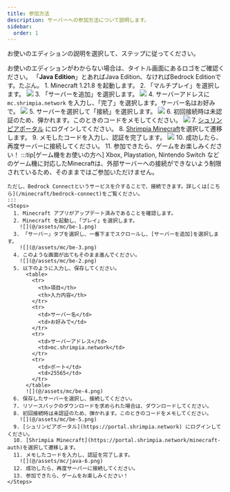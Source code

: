 ```yaml
---
title: 参加方法
description: サーバーへの参加方法について説明します。
sidebar:
  order: 1
---
```


お使いのエディションの説明を選択して、ステップに従ってください。

お使いのエディションがわからない場合は、タイトル画面にあるロゴをご確認ください。
「**Java Edition**」とあればJava Edition、なければBedrock Editionです。たぶん。
<Tabs>
  <TabItem label="Java">
    <Steps>
      1. Minecraft 1.21.8 を起動します。
      2. 「マルチプレイ」を選択します。
        ![](@/assets/mc/java-1.png)
      3. 「サーバーを追加」を選択します。
        ![](@/assets/mc/java-2.png)
      4. サーバーアドレスに `mc.shrimpia.network` を入力し、「完了」を選択します。サーバー名はお好みで。
        ![](@/assets/mc/java-3.png)
      5. サーバーを選択して「接続」を選択します。
        ![](@/assets/mc/java-4.png)
      6. 初回接続時は未認証のため、弾かれます。このときのコードをメモしてください。
        ![](@/assets/mc/java-5.png)
      7. [シュリンピアポータル](https://portal.shrimpia.network) にログインしてください。
      8. [Shrimpia Minecraft](https://portal.shrimpia.network/minecraft-auth)を選択して遷移します。
      9. メモしたコードを入力し、認証を完了します。
        ![](@/assets/mc/java-6.png)
      10. 成功したら、再度サーバーに接続してください。
      11. 参加できたら、ゲームをお楽しみください！
    </Steps>
  </TabItem>
  <TabItem label="Bedrock">
    :::tip[ゲーム機をお使いの方へ]
    Xbox, Playstation, Nintendo Switch などのゲーム機に対応したMinecraftは、外部サーバーへの接続ができないよう制限されているため、そのままではご参加いただけません。

    ただし、Bedrock Connectというサービスを介することで、接続できます。詳しくは[こちら](/minecraft/bedrock-connect)をご覧ください。
    :::
    <Steps>
      1. Minecraft アプリがアップデート済みであることを確認します。
      2. Minecraft を起動し、「プレイ」を選択します。
        ![](@/assets/mc/be-1.png)
      3. 「サーバー」タブを選択し、一番下までスクロールし、[サーバーを追加]を選択します。
        ![](@/assets/mc/be-3.png)
      4. このような画面が出てもそのまま進んでください。
        ![](@/assets/mc/be-2.png)
      5. 以下のように入力し、保存してください。
          <table>
            <tr>
              <th>項目</th>
              <th>入力内容</th>
            </tr>
            <tr>
              <td>サーバー名</td>
              <td>お好みで</td>
            </tr>
            <tr>
              <td>サーバーアドレス</td>
              <td>mc.shrimpia.network</td>
            </tr>
            <tr>
              <td>ポート</td>
              <td>25565</td>
            </tr>
          </table>
          ![](@/assets/mc/be-4.png)
      6. 保存したサーバーを選択し、接続してください。
      7. リソースパックのダウンロードを求められた場合は、ダウンロードしてください。
      8. 初回接続時は未認証のため、弾かれます。このときのコードをメモしてください。
        ![](@/assets/mc/be-5.png)
      9. [シュリンピアポータル](https://portal.shrimpia.network) にログインしてください。
      10. [Shrimpia Minecraft](https://portal.shrimpia.network/minecraft-auth)を選択して遷移します。
      11. メモしたコードを入力し、認証を完了します。
        ![](@/assets/mc/java-6.png)
      12. 成功したら、再度サーバーに接続してください。
      13. 参加できたら、ゲームをお楽しみください！
    </Steps>
  </TabItem>
</Tabs>